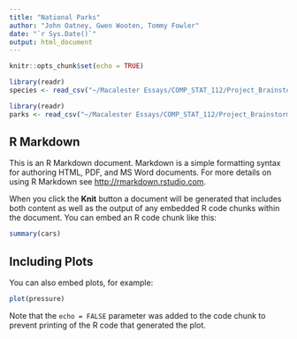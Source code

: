 ```yaml
---
title: "National Parks"
author: "John Oatney, Gwen Wooten, Tommy Fowler"
date: "`r Sys.Date()`"
output: html_document
---
```


```r
knitr::opts_chunk$set(echo = TRUE)

library(readr)
species <- read_csv("~/Macalester Essays/COMP_STAT_112/Project_Brainstorming/Datasets/Biodiversity/species.csv")

library(readr)
parks <- read_csv("~/Macalester Essays/COMP_STAT_112/Project_Brainstorming/Datasets/Biodiversity/parks.csv")

```

## R Markdown

This is an R Markdown document. Markdown is a simple formatting syntax for authoring HTML, PDF, and MS Word documents. For more details on using R Markdown see <http://rmarkdown.rstudio.com>.

When you click the **Knit** button a document will be generated that includes both content as well as the output of any embedded R code chunks within the document. You can embed an R code chunk like this:

```r
summary(cars)
```

## Including Plots

You can also embed plots, for example:

```r
plot(pressure)
```

Note that the `echo = FALSE` parameter was added to the code chunk to prevent printing of the R code that generated the plot.

